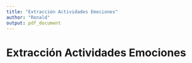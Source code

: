 ```yaml
---
title: "Extracción Actividades Emociones"
author: "Ronald"
output: pdf_document
---
```


# Extracción Actividades Emociones

